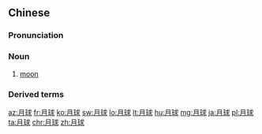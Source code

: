 ==Chinese==
{{zh-forms|2=globe}}

===Pronunciation===
{{zh-pron
|m=yuèqiú,er=y
|ma=zh-yuèqiú.ogg
|c=jyut6 kau4
|h=pfs=ngie̍t-khiù
|mn=qz:ge̍rh-kiû/tp,xm:ge̍h-kiû/kh,zz:goe̍h-kiû
|cat=n
}}

===Noun===
{{zh-noun}}

# {{lb|zh|astronomy}} [[moon]]

===Derived terms===
{{zh-der|月球車|月球站}}

{{zh-cat|Beginning}}

[[az:月球]]
[[fr:月球]]
[[ko:月球]]
[[sw:月球]]
[[lo:月球]]
[[lt:月球]]
[[hu:月球]]
[[mg:月球]]
[[ja:月球]]
[[pl:月球]]
[[ta:月球]]
[[chr:月球]]
[[zh:月球]]
